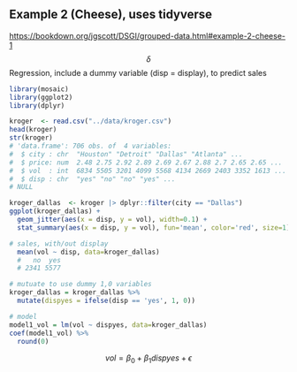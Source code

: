 
## Example 2 (Cheese), uses tidyverse
<https://bookdown.org/jgscott/DSGI/grouped-data.html#example-2-cheese-1>
$$
\delta
$$
Regression, include a dummy variable (disp = display), to predict sales

```r
library(mosaic)
library(ggplot2)
library(dplyr)

kroger  <- read.csv("../data/kroger.csv")
head(kroger)
str(kroger)
# 'data.frame':	706 obs. of  4 variables:
#  $ city : chr  "Houston" "Detroit" "Dallas" "Atlanta" ...
#  $ price: num  2.48 2.75 2.92 2.89 2.69 2.67 2.88 2.7 2.65 2.65 ...
#  $ vol  : int  6834 5505 3201 4099 5568 4134 2669 2403 3352 1613 ...
#  $ disp : chr  "yes" "no" "no" "yes" ...
# NULL
```
```r
kroger_dallas  <- kroger |> dplyr::filter(city == "Dallas")
ggplot(kroger_dallas) + 
  geom_jitter(aes(x = disp, y = vol), width=0.1) + 
  stat_summary(aes(x = disp, y = vol), fun='mean', color='red', size=1)

# sales, with/out display
  mean(vol ~ disp, data=kroger_dallas)
  #   no  yes 
  # 2341 5577 

# mutuate to use dummy 1,0 variables
kroger_dallas = kroger_dallas %>%
  mutate(dispyes = ifelse(disp == 'yes', 1, 0))

# model
model1_vol = lm(vol ~ dispyes, data=kroger_dallas)
coef(model1_vol) %>%
  round(0)

```

$$
vol = \beta_{0} + \beta_{1}dispyes + \epsilon 
$$
  


